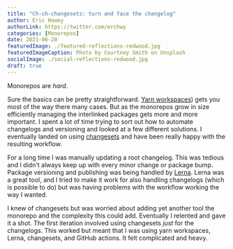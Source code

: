 ```yaml
---
title: "Ch-ch-changesets: turn and face the changelog"
author: Eric Howey
authorLink: https://twitter.com/erchwy
categories: [Monorepos]
date: 2021-06-20
featuredImage: ./featured-reflections-redwood.jpg
featuredImageCaption: Photo by Courtney Smith on Unsplash
socialImage: ./social-reflections-redwood.jpg
draft: true
---
```


Monorepos are _hard_.

Sure the basics can be pretty straightforward. [Yarn workspaces](https://classic.yarnpkg.com/en/docs/workspaces/)) gets you most of the way there many cases. But as the monorepos grow in size efficiently managing the interlinked packages gets more and more important. I spent a lot of time trying to sort out how to automate changelogs and versioning and looked at a few different solutions. I eventually landed on using [changesets](https://github.com/atlassian/changesets) and have been really happy with the resulting workflow.

For a long time I was manually updating a root changelog. This was tedious and I didn't always keep up with every minor change or package bump. Package versioning and publishing was being handled by [Lerna](https://github.com/lerna/lerna). Lerna was a great tool, and I tried to make it work for also handling changelogs (which is possible to do) but was having problems with the workflow working the way I wanted.

I knew of changesets but was worried about adding yet another tool the monorepo and the complexity this could add. Eventually I relented and gave it a shot. The first iteration involved using changesets _just_ for the changelogs. This worked but meant that I was using yarn workspaces, Lerna, changesets, and GitHub actions. It felt complicated and heavy.
